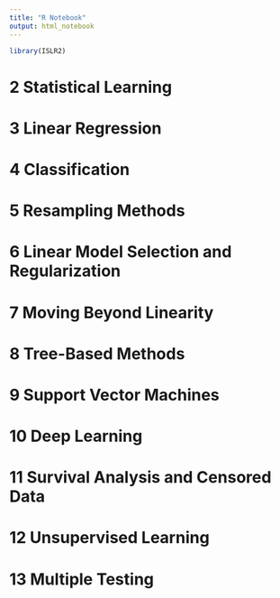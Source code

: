 ```yaml
---
title: "R Notebook"
output: html_notebook
---
```


```r
library(ISLR2)

```

# 2 Statistical Learning
# 3 Linear Regression
# 4 Classification
# 5 Resampling Methods
# 6 Linear Model Selection and Regularization
# 7 Moving Beyond Linearity
# 8 Tree-Based Methods
# 9 Support Vector Machines
# 10 Deep Learning
# 11 Survival Analysis and Censored Data
# 12 Unsupervised Learning
# 13 Multiple Testing
